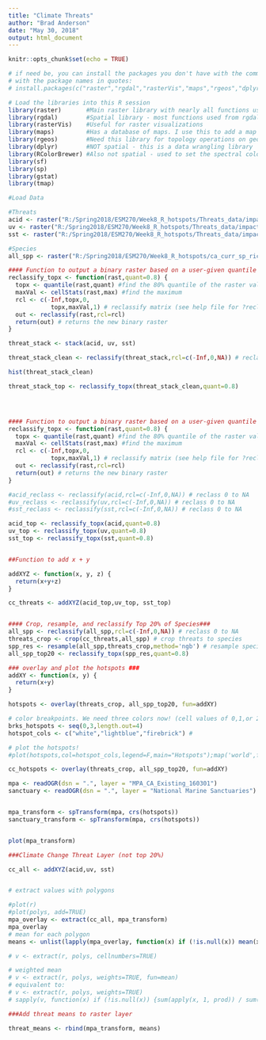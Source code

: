 ```yaml
---
title: "Climate Threats"
author: "Brad Anderson"
date: "May 30, 2018"
output: html_document
---
```


```r
knitr::opts_chunk$set(echo = TRUE)
```

```r
# if need be, you can install the packages you don't have with the command install.packages(), 
# with the package names in quotes:
# install.packages(c("raster","rgdal","rasterVis","maps","rgeos","dplyr","RColorBrewer"))

# Load the libraries into this R session
library(raster)       #Main raster library with nearly all functions used in this analysis
library(rgdal)        #Spatial library - most functions used from rgdal are for vectors (shapefiles)
library(rasterVis)    #Useful for raster visualizations
library(maps)         #Has a database of maps. I use this to add a map to my raster to visualize land boundaries
library(rgeos)        #Need this library for topology operations on geometries
library(dplyr)        #NOT spatial - this is a data wrangling library
library(RColorBrewer) #Also not spatial - used to set the spectral color scheme 
library(sf)
library(sp)
library(gstat)
library(tmap)
```

```r

#Load Data

#Threats
acid <- raster("R:/Spring2018/ESM270/Week8_R_hotspots/Threats_data/impact_acid.tif")
uv <- raster("R:/Spring2018/ESM270/Week8_R_hotspots/Threats_data/impact_uv.tif")
sst <- raster("R:/Spring2018/ESM270/Week8_R_hotspots/Threats_data/impact_sst.tif")

#Species
all_spp <- raster("R:/Spring2018/ESM270/Week8_R_hotspots/ca_curr_sp_rich.tif")

```

```r

#### Function to output a binary raster based on a user-given quantile (default is top 20%) ###
reclassify_topx <- function(rast,quant=0.8) {
  topx <- quantile(rast,quant) #find the 80% quantile of the raster values
  maxVal <- cellStats(rast,max) #find the maximum
  rcl <- c(-Inf,topx,0,
            topx,maxVal,1) # reclassify matrix (see help file for ?reclassify)
  out <- reclassify(rast,rcl=rcl)
  return(out) # returns the new binary raster
}

threat_stack <- stack(acid, uv, sst)

threat_stack_clean <- reclassify(threat_stack,rcl=c(-Inf,0,NA)) # reclass 0 to NA

hist(threat_stack_clean)

threat_stack_top <- reclassify_topx(threat_stack_clean,quant=0.8)





```
```r

#### Function to output a binary raster based on a user-given quantile (default is top 20%) ###
reclassify_topx <- function(rast,quant=0.8) {
  topx <- quantile(rast,quant) #find the 80% quantile of the raster values
  maxVal <- cellStats(rast,max) #find the maximum
  rcl <- c(-Inf,topx,0,
            topx,maxVal,1) # reclassify matrix (see help file for ?reclassify)
  out <- reclassify(rast,rcl=rcl)
  return(out) # returns the new binary raster
}

#acid_reclass <- reclassify(acid,rcl=c(-Inf,0,NA)) # reclass 0 to NA
#uv_reclass <- reclassify(uv,rcl=c(-Inf,0,NA)) # reclass 0 to NA
#sst_reclass <- reclassify(sst,rcl=c(-Inf,0,NA)) # reclass 0 to NA

acid_top <- reclassify_topx(acid,quant=0.8)
uv_top <- reclassify_topx(uv,quant=0.8)
sst_top <- reclassify_topx(sst,quant=0.8)


##Function to add x + y

addXYZ <- function(x, y, z) {
  return(x+y+z)
}

cc_threats <- addXYZ(acid_top,uv_top, sst_top)


#### Crop, resample, and reclassify Top 20% of Species###
all_spp <- reclassify(all_spp,rcl=c(-Inf,0,NA)) # reclass 0 to NA
threats_crop <- crop(cc_threats,all_spp) # crop threats to species
spp_res <- resample(all_spp,threats_crop,method='ngb') # resample species to threat's resolution
all_spp_top20 <- reclassify_topx(spp_res,quant=0.8)


```


```r

### overlay and plot the hotspots ###
addXY <- function(x, y) {
  return(x+y)
}

hotspots <- overlay(threats_crop, all_spp_top20, fun=addXY)

# color breakpoints. We need three colors now! (cell values of 0,1,or 2)
brks_hotspots <- seq(0,3,length.out=4) 
hotspot_cols <- c("white","lightblue","firebrick") #

# plot the hotspots!
#plot(hotspots,col=hotspot_cols,legend=F,main="Hotspots");map('world',fill=T,add=T,col='gray80')

cc_hotspots <- overlay(threats_crop, all_spp_top20, fun=addXY)

```

```r

mpa <- readOGR(dsn = ".", layer = "MPA_CA_Existing_160301")
sanctuary <- readOGR(dsn = ".", layer = "National Marine Sanctuaries")


mpa_transform <- spTransform(mpa, crs(hotspots))
sanctuary_transform <- spTransform(mpa, crs(hotspots))


plot(mpa_transform)

```

```r

###Climate Change Threat Layer (not top 20%)

cc_all <- addXYZ(acid,uv, sst)


# extract values with polygons

#plot(r)
#plot(polys, add=TRUE)
mpa_overlay <- extract(cc_all, mpa_transform)
mpa_overlay
# mean for each polygon
means <- unlist(lapply(mpa_overlay, function(x) if (!is.null(x)) mean(x, na.rm=TRUE) else NA ))

# v <- extract(r, polys, cellnumbers=TRUE)

# weighted mean
# v <- extract(r, polys, weights=TRUE, fun=mean)
# equivalent to:
# v <- extract(r, polys, weights=TRUE)
# sapply(v, function(x) if (!is.null(x)) {sum(apply(x, 1, prod)) / sum(x[,2])} else NA)

```

```r
###Add threat means to raster layer

threat_means <- rbind(mpa_transform, means)
```

